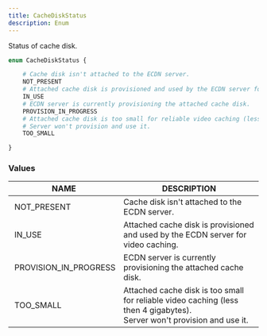 ```yaml
---
title: CacheDiskStatus
description: Enum
---
```


Status of cache disk.
	
```graphql
enum CacheDiskStatus {

	# Cache disk isn't attached to the ECDN server.
	NOT_PRESENT
	# Attached cache disk is provisioned and used by the ECDN server for video caching.
	IN_USE
	# ECDN server is currently provisioning the attached cache disk.
	PROVISION_IN_PROGRESS
	# Attached cache disk is too small for reliable video caching (less then 4 gigabytes).
	# Server won't provision and use it.
	TOO_SMALL

}
```

### Values

| NAME | DESCRIPTION |
| - | - |
| NOT_PRESENT | Cache disk isn't attached to the ECDN server. |
| IN_USE | Attached cache disk is provisioned and used by the ECDN server for video caching. |
| PROVISION_IN_PROGRESS | ECDN server is currently provisioning the attached cache disk. |
| TOO_SMALL | Attached cache disk is too small for reliable video caching (less then 4 gigabytes).<br/>Server won't provision and use it. |

